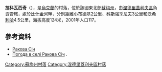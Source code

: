 {{coord|50|49|45|N|33|43|26|E|scale:100000_region:UA|display=title}}

'''拉科瓦西奇'''（{{lang-uk|Ракова Січ}}），是[[烏克蘭|烏克蘭]]的村落，位於該國東北部[[蘇梅州|蘇梅州]]，由[[涅德里蓋利夫區|涅德里蓋利夫區]]負責管轄，處於[[比什金河_(蘇拉河支流)|比什金河]]畔，分別距離[[小布德基|小布德基]]2公里、[[科斯強季尼夫_(涅德里蓋利夫區)|科斯強季尼夫]]3公里和[[沃希利哈|沃希利哈]]4.5公里，海拔高度124米，2001年人口117。

==參考資料==
* [http://w1.c1.rada.gov.ua/pls/z7502/A005?rdat1=02.02.2010&rf7571=29595 Ракова Січ]{{dead link|date=2018年3月 |bot=InternetArchiveBot |fix-attempted=yes }}
* [http://weather.in.ua/ua/symskaja/22110 Погода в селі Ракова Січ] {{Wayback|url=http://weather.in.ua/ua/symskaja/22110 |date=20160305205658 }}.

{{DEFAULTSORT:Ракова Січ}}
[[Category:蘇梅州村落|Category:蘇梅州村落]]
[[Category:涅德里蓋利夫區村落|Category:涅德里蓋利夫區村落]]


{{Sumy-geo-stub}}